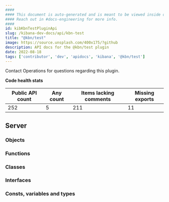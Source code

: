 ```yaml
---
####
#### This document is auto-generated and is meant to be viewed inside our experimental, new docs system.
#### Reach out in #docs-engineering for more info.
####
id: kibKbnTestPluginApi
slug: /kibana-dev-docs/api/kbn-test
title: "@kbn/test"
image: https://source.unsplash.com/400x175/?github
description: API docs for the @kbn/test plugin
date: 2022-08-18
tags: ['contributor', 'dev', 'apidocs', 'kibana', '@kbn/test']
---
```




Contact Operations for questions regarding this plugin.

**Code health stats**

| Public API count  | Any count | Items lacking comments | Missing exports |
|-------------------|-----------|------------------------|-----------------|
| 252 | 5 | 211 | 11 |

## Server

### Objects
<DocDefinitionList data={kbnTestObj.server.objects}/>

### Functions
<DocDefinitionList data={kbnTestObj.server.functions}/>

### Classes
<DocDefinitionList data={kbnTestObj.server.classes}/>

### Interfaces
<DocDefinitionList data={kbnTestObj.server.interfaces}/>

### Consts, variables and types
<DocDefinitionList data={kbnTestObj.server.misc}/>


